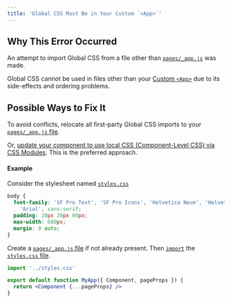 ```yaml
---
title: 'Global CSS Must Be in Your Custom `<App>`'
---
```


## Why This Error Occurred

An attempt to import Global CSS from a file other than [`pages/_app.js`](/docs/pages/building-your-application/routing/custom-app) was made.

Global CSS cannot be used in files other than your [Custom `<App>`](/docs/pages/building-your-application/routing/custom-app) due to its side-effects and ordering problems.

## Possible Ways to Fix It

To avoid conflicts, relocate all first-party Global CSS imports to your [`pages/_app.js` file](/docs/pages/building-your-application/routing/custom-app).

Or, [update your component to use local CSS (Component-Level CSS) via CSS Modules](/docs/pages/building-your-application/styling/css-modules). This is the preferred approach.

#### Example

Consider the stylesheet named [`styles.css`](/docs/pages/building-your-application/styling/css-modules)

```css filename="styles.css"
body {
  font-family: 'SF Pro Text', 'SF Pro Icons', 'Helvetica Neue', 'Helvetica',
    'Arial', sans-serif;
  padding: 20px 20px 60px;
  max-width: 680px;
  margin: 0 auto;
}
```

Create a [`pages/_app.js` file](/docs/pages/building-your-application/routing/custom-app) if not already present. Then [`import`](https://developer.mozilla.org/docs/Web/JavaScript/Reference/Statements/import) the [`styles.css` file](/docs/pages/building-your-application/styling/css-modules).

```jsx filename="pages/_app.js"
import '../styles.css'

export default function MyApp({ Component, pageProps }) {
  return <Component {...pageProps} />
}
```
